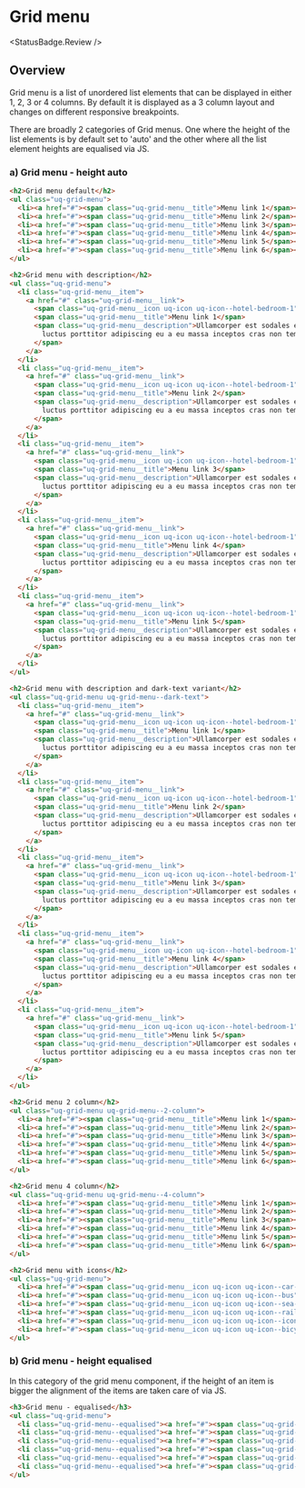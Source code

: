 
# Grid menu
<StatusBadge.Review />

## Overview

Grid menu is a list of unordered list elements that can be displayed in either 1, 2, 3 or 4 columns. 
By default it is displayed as a 3 column layout and changes on different responsive breakpoints.

There are broadly 2 categories of Grid menus. 
One where the height of the list elements is by default set to 'auto' and the other where all the list element heights are equalised via JS.

### a) Grid menu - height auto 

<Story id="components-grid-menu--grid-menu-all" />

```html
<h2>Grid menu default</h2>
<ul class="uq-grid-menu">
  <li><a href="#"><span class="uq-grid-menu__title">Menu link 1</span></a></li>
  <li><a href="#"><span class="uq-grid-menu__title">Menu link 2</span></a></li>
  <li><a href="#"><span class="uq-grid-menu__title">Menu link 3</span></a></li>
  <li><a href="#"><span class="uq-grid-menu__title">Menu link 4</span></a></li>
  <li><a href="#"><span class="uq-grid-menu__title">Menu link 5</span></a></li>
  <li><a href="#"><span class="uq-grid-menu__title">Menu link 6</span></a></li>
</ul>

<h2>Grid menu with description</h2>
<ul class="uq-grid-menu">
  <li class="uq-grid-menu__item">
    <a href="#" class="uq-grid-menu__link">
      <span class="uq-grid-menu__icon uq-icon uq-icon--hotel-bedroom-1"></span>
      <span class="uq-grid-menu__title">Menu link 1</span>
      <span class="uq-grid-menu__description">Ullamcorper est sodales egestas condimentum vestibulum proin justo morbi
        luctus porttitor adipiscing eu a eu massa inceptos cras non tempus taciti.
      </span>
    </a>
  </li>
  <li class="uq-grid-menu__item">
    <a href="#" class="uq-grid-menu__link">
      <span class="uq-grid-menu__icon uq-icon uq-icon--hotel-bedroom-1"></span>
      <span class="uq-grid-menu__title">Menu link 2</span>
      <span class="uq-grid-menu__description">Ullamcorper est sodales egestas condimentum vestibulum proin justo morbi
        luctus porttitor adipiscing eu a eu massa inceptos cras non tempus taciti.
      </span>
    </a>
  </li>
  <li class="uq-grid-menu__item">
    <a href="#" class="uq-grid-menu__link">
      <span class="uq-grid-menu__icon uq-icon uq-icon--hotel-bedroom-1"></span>
      <span class="uq-grid-menu__title">Menu link 3</span>
      <span class="uq-grid-menu__description">Ullamcorper est sodales egestas condimentum vestibulum proin justo morbi
        luctus porttitor adipiscing eu a eu massa inceptos cras non tempus taciti.
      </span>
    </a>
  </li>
  <li class="uq-grid-menu__item">
    <a href="#" class="uq-grid-menu__link">
      <span class="uq-grid-menu__icon uq-icon uq-icon--hotel-bedroom-1"></span>
      <span class="uq-grid-menu__title">Menu link 4</span>
      <span class="uq-grid-menu__description">Ullamcorper est sodales egestas condimentum vestibulum proin justo morbi
        luctus porttitor adipiscing eu a eu massa inceptos cras non tempus taciti.
      </span>
    </a>
  </li>
  <li class="uq-grid-menu__item">
    <a href="#" class="uq-grid-menu__link">
      <span class="uq-grid-menu__icon uq-icon uq-icon--hotel-bedroom-1"></span>
      <span class="uq-grid-menu__title">Menu link 5</span>
      <span class="uq-grid-menu__description">Ullamcorper est sodales egestas condimentum vestibulum proin justo morbi
        luctus porttitor adipiscing eu a eu massa inceptos cras non tempus taciti.
      </span>
    </a>
  </li>
</ul>

<h2>Grid menu with description and dark-text variant</h2>
<ul class="uq-grid-menu uq-grid-menu--dark-text">
  <li class="uq-grid-menu__item">
    <a href="#" class="uq-grid-menu__link">
      <span class="uq-grid-menu__icon uq-icon uq-icon--hotel-bedroom-1"></span>
      <span class="uq-grid-menu__title">Menu link 1</span>
      <span class="uq-grid-menu__description">Ullamcorper est sodales egestas condimentum vestibulum proin justo morbi
        luctus porttitor adipiscing eu a eu massa inceptos cras non tempus taciti.
      </span>
    </a>
  </li>
  <li class="uq-grid-menu__item">
    <a href="#" class="uq-grid-menu__link">
      <span class="uq-grid-menu__icon uq-icon uq-icon--hotel-bedroom-1"></span>
      <span class="uq-grid-menu__title">Menu link 2</span>
      <span class="uq-grid-menu__description">Ullamcorper est sodales egestas condimentum vestibulum proin justo morbi
        luctus porttitor adipiscing eu a eu massa inceptos cras non tempus taciti.
      </span>
    </a>
  </li>
  <li class="uq-grid-menu__item">
    <a href="#" class="uq-grid-menu__link">
      <span class="uq-grid-menu__icon uq-icon uq-icon--hotel-bedroom-1"></span>
      <span class="uq-grid-menu__title">Menu link 3</span>
      <span class="uq-grid-menu__description">Ullamcorper est sodales egestas condimentum vestibulum proin justo morbi
        luctus porttitor adipiscing eu a eu massa inceptos cras non tempus taciti.
      </span>
    </a>
  </li>
  <li class="uq-grid-menu__item">
    <a href="#" class="uq-grid-menu__link">
      <span class="uq-grid-menu__icon uq-icon uq-icon--hotel-bedroom-1"></span>
      <span class="uq-grid-menu__title">Menu link 4</span>
      <span class="uq-grid-menu__description">Ullamcorper est sodales egestas condimentum vestibulum proin justo morbi
        luctus porttitor adipiscing eu a eu massa inceptos cras non tempus taciti.
      </span>
    </a>
  </li>
  <li class="uq-grid-menu__item">
    <a href="#" class="uq-grid-menu__link">
      <span class="uq-grid-menu__icon uq-icon uq-icon--hotel-bedroom-1"></span>
      <span class="uq-grid-menu__title">Menu link 5</span>
      <span class="uq-grid-menu__description">Ullamcorper est sodales egestas condimentum vestibulum proin justo morbi
        luctus porttitor adipiscing eu a eu massa inceptos cras non tempus taciti.
      </span>
    </a>
  </li>
</ul>

<h2>Grid menu 2 column</h2>
<ul class="uq-grid-menu uq-grid-menu--2-column">
  <li><a href="#"><span class="uq-grid-menu__title">Menu link 1</span></a></li>
  <li><a href="#"><span class="uq-grid-menu__title">Menu link 2</span></a></li>
  <li><a href="#"><span class="uq-grid-menu__title">Menu link 3</span></a></li>
  <li><a href="#"><span class="uq-grid-menu__title">Menu link 4</span></a></li>
  <li><a href="#"><span class="uq-grid-menu__title">Menu link 5</span></a></li>
  <li><a href="#"><span class="uq-grid-menu__title">Menu link 6</span></a></li>
</ul>

<h2>Grid menu 4 column</h2>
<ul class="uq-grid-menu uq-grid-menu--4-column">
  <li><a href="#"><span class="uq-grid-menu__title">Menu link 1</span></a></li>
  <li><a href="#"><span class="uq-grid-menu__title">Menu link 2</span></a></li>
  <li><a href="#"><span class="uq-grid-menu__title">Menu link 3</span></a></li>
  <li><a href="#"><span class="uq-grid-menu__title">Menu link 4</span></a></li>
  <li><a href="#"><span class="uq-grid-menu__title">Menu link 5</span></a></li>
  <li><a href="#"><span class="uq-grid-menu__title">Menu link 6</span></a></li>
</ul>

<h2>Grid menu with icons</h2>
<ul class="uq-grid-menu">
  <li><a href="#"><span class="uq-grid-menu__icon uq-icon uq-icon--car-1"> </span> <span class="uq-grid-menu__title">Menu link 1</span></a></li>
  <li><a href="#"><span class="uq-grid-menu__icon uq-icon uq-icon--bus"> </span> <span class="uq-grid-menu__title">Menu link 2</span></a></li>
  <li><a href="#"><span class="uq-grid-menu__icon uq-icon uq-icon--sea-transport-boat"> </span> <span class="uq-grid-menu__title">Menu link 3</span></a></li>
  <li><a href="#"><span class="uq-grid-menu__icon uq-icon uq-icon--railroad-train-1"> </span> <span class="uq-grid-menu__title">Menu link 4</span></a></li>
  <li><a href="#"><span class="uq-grid-menu__icon uq-icon uq-icon--icon-plane-1"> </span> <span class="uq-grid-menu__title">Menu link 5</span></a></li>
  <li><a href="#"><span class="uq-grid-menu__icon uq-icon uq-icon--bicycle"> </span> <span class="uq-grid-menu__title">Menu link 6</span></a></li>
</ul>
```


### b) Grid menu - height equalised
In this category of the grid menu component, if the height of an item is bigger the alignment of the items are taken care of via JS.

<Story id="components-grid-menu--equalised" />

```html
<h3>Grid menu - equalised</h3>
<ul class="uq-grid-menu">
  <li class="uq-grid-menu--equalised"><a href="#"><span class="uq-grid-menu__title">Refresh to see me equalise!</span></a></li>
  <li class="uq-grid-menu--equalised"><a href="#"><span class="uq-grid-menu__title">Menu link 2</span></a></li>
  <li class="uq-grid-menu--equalised"><a href="#"><span class="uq-grid-menu__title">Lorem ipsum dolor sit amet, consectetur adipiscing elit. Morbi interdum eros vitae dignissim luctus. Phasellus et ligula est.</span></a></li>
  <li class="uq-grid-menu--equalised"><a href="#"><span class="uq-grid-menu__title">Menu link 4</span></a></li>
  <li class="uq-grid-menu--equalised"><a href="#"><span class="uq-grid-menu__title">Menu link 5</span></a></li>
  <li class="uq-grid-menu--equalised"><a href="#"><span class="uq-grid-menu__title">Menu link 6</span></a></li>
</ul>
```
